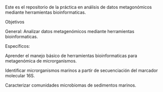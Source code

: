 Este es el repositorio de la práctica en análisis de datos metagonómicos mediante herramientas bioinformaticas.

Objetivos

General:
Analizar datos metagenómicos mediante herramientas bioinformaticas.

Específicos:

Aprender el manejo básico de herramientas bioinformaticas para metagenómica de microrganismos.

Identificar microrganismos marinos a partir de secuenciación del marcador molecular 16S.

Caracterizar comunidades microbiomas de sedimentos marinos.
